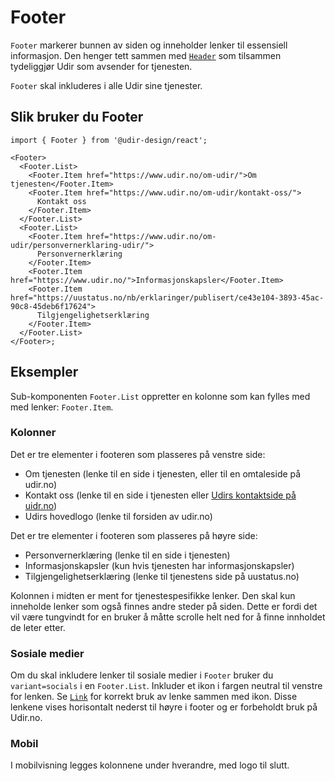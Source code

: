 
<Meta of={FooterStories} />

# Footer

`Footer` markerer bunnen av siden og inneholder lenker til essensiell informasjon. Den henger tett sammen med [`Header`](/docs/components-header--docs) som tilsammen tydeliggjør Udir som avsender for tjenesten.

`Footer` skal inkluderes i alle Udir sine tjenester.

## Slik bruker du Footer

<Primary />
<Controls />

```tsx
import { Footer } from '@udir-design/react';

<Footer>
  <Footer.List>
    <Footer.Item href="https://www.udir.no/om-udir/">Om tjenesten</Footer.Item>
    <Footer.Item href="https://www.udir.no/om-udir/kontakt-oss/">
      Kontakt oss
    </Footer.Item>
  </Footer.List>
  <Footer.List>
    <Footer.Item href="https://www.udir.no/om-udir/personvernerklaring-udir/">
      Personvernerklæring
    </Footer.Item>
    <Footer.Item href="https://www.udir.no/">Informasjonskapsler</Footer.Item>
    <Footer.Item href="https://uustatus.no/nb/erklaringer/publisert/ce43e104-3893-45ac-90c8-45deb6f17624">
      Tilgjengelighetserklæring
    </Footer.Item>
  </Footer.List>
</Footer>;
```

## Eksempler

Sub-komponenten `Footer.List` oppretter en kolonne som kan fylles med med lenker: `Footer.Item`.

### Kolonner

Det er tre elementer i footeren som plasseres på venstre side:

- Om tjenesten (lenke til en side i tjenesten, eller til en omtaleside på udir.no)
- Kontakt oss (lenke til en side i tjenesten eller [Udirs kontaktside på uidr.no](https://www.udir.no/om-udir/annen-kontaktinformasjon/))
- Udirs hovedlogo (lenke til forsiden av udir.no)

Det er tre elementer i footeren som plasseres på høyre side:

- Personvernerklæring (lenke til en side i tjenesten)
- Informasjonskapsler (kun hvis tjenesten har informasjonskapsler)
- Tilgjengelighetserklæring (lenke til tjenestens side på uustatus.no)

Kolonnen i midten er ment for tjenestespesifikke lenker. Den skal kun inneholde lenker som også finnes andre steder på siden. Dette er fordi det vil være tungvindt for en bruker å måtte scrolle helt ned for å finne innholdet de leter etter.

### Sosiale medier

Om du skal inkludere lenker til sosiale medier i `Footer` bruker du `variant=socials` i en `Footer.List`. Inkluder et ikon i fargen neutral til venstre for lenken. Se [`Link`](/docs/components-link--docs#med-ikon) for korrekt bruk av lenke sammen med ikon. Disse lenkene vises horisontalt nederst til høyre i footer og er forbeholdt bruk på Udir.no.

### Mobil

I mobilvisning legges kolonnene under hverandre, med logo til slutt.

<div
  style={{
    width: INITIAL_VIEWPORTS['iphone6'].styles.width,
    justifySelf: 'center',
  }}
>
  <Canvas
    of={FooterStories.Preview}
    story={{
      inline: false,
      height: '400px',
    }}
  />
</div>

